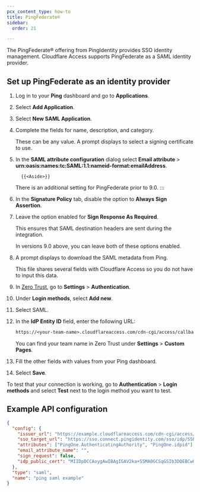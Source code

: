 ```yaml
---
pcx_content_type: how-to
title: PingFederate®
sidebar:
  order: 21

---
```


The PingFederate® offering from PingIdentity provides SSO identity management. Cloudflare Access supports PingFederate as a SAML identity provider.

## Set up PingFederate as an identity provider

1. Log in to your **Ping** dashboard and go to **Applications**.

2. Select **Add Application**.

3. Select **New SAML Application**.

4. Complete the fields for name, description, and category.

   These can be any value. A prompt displays to select a signing certificate to use.

5. In the **SAML attribute configuration** dialog select **Email attribute** > **urn:oasis:names:tc:SAML:1.1:nameid-format:emailAddress**.

   ```
     {{<Aside>}}
   ```

   There is an additional setting for PingFederate prior to 9.0. 
   :::

6. In the **Signature Policy** tab, disable the option to **Always Sign Assertion**.

7. Leave the option enabled for **Sign Response As Required**.

   This ensures that SAML destination headers are sent during the integration.

   In versions 9.0 above, you can leave both of these options enabled.

8. A prompt displays to download the SAML metadata from Ping.

   This file shares several fields with Cloudflare Access so you do not have to input this data.

9. In [Zero Trust](https://one.dash.cloudflare.com), go to **Settings** > **Authentication**.

10. Under **Login methods**, select **Add new**.

11. Select SAML.

12. In the **IdP Entity ID** field, enter the following URL:

    ```txt
    https://<your-team-name>.cloudflareaccess.com/cdn-cgi/access/callback
    ```

    You can find your team name in Zero Trust under **Settings** > **Custom Pages**.

13. Fill the other fields with values from your Ping dashboard.

14. Select **Save**.

To test that your connection is working, go to **Authentication** > **Login methods** and select **Test** next to the login method you want to test.

## Example API configuration

```json
{
  "config": {
    "issuer_url": "https://example.cloudflareaccess.com/cdn-cgi/access/callback",
    "sso_target_url": "https://sso.connect.pingidentity.com/sso/idp/SSO.saml2?idpid=aebe6668-32fe-4a87-8c2b-avcd3599a123",
    "attributes": ["PingOne.AuthenticatingAuthority", "PingOne.idpid"],
    "email_attribute_name": "",
    "sign_request": false,
    "idp_public_cert": "MIIDpDCCAoygAwIBAgIGAV2ka+55MA0GCSqGSIb3DQEBCwUAMIGSMQswCQYDVQQGEwJVUzETMBEG\nA1UEC.....GF/Q2/MHadws97cZg\nuTnQyuOqPuHbnN83d/2l1NSYKCbHt24o"
  },
  "type": "saml",
  "name": "ping saml example"
}
```
